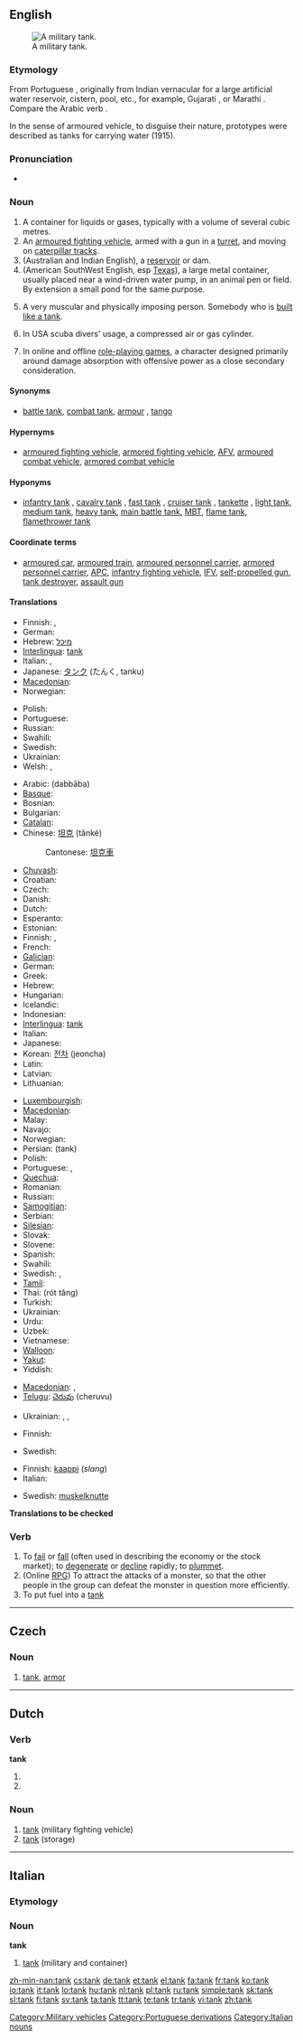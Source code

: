 ==English==
{{wikipedia}}
[[Image:US_Army_M1A1_Abrams_main_battle_tank.jpg|thumb|right|A military tank.]]

===Etymology===
From Portuguese {{term|tanque||tank, liquid container}}, originally from Indian vernacular for a large artificial water reservoir, cistern, pool, etc., for example, Gujarati {{rfscript|Gujarati}} {{term|sc=Gujr||tr=taku}}, or Marathi {{rfscript|Devanagari}} {{term|sc=Deva||tr=take}}. Compare the Arabic verb {{term|استنقع|sc=Arab|tr=istanqáʕa||to become stagnant, to stagnate}}.

In the sense of armoured vehicle, to disguise their nature, prototypes were described as tanks for carrying water (1915).

===Pronunciation===
* {{rhymes|æŋk}}

===Noun===
{{en-noun}}

# A container for liquids or gases, typically with a volume of several cubic metres.
# An [[armoured fighting vehicle]], armed with a gun in a [[turret]], and moving on [[caterpillar track]]s.
# (Australian and Indian English), a [[reservoir]] or dam.
# (American SouthWest English, esp [[Texas]]), a large metal container, usually placed near a wind-driven water pump, in an animal pen or field.  By extension a small pond for the same purpose.
# {{slang}} A very muscular and physically imposing person. Somebody who is [[built like a tank]].
# In USA scuba divers' usage, a compressed air or gas cylinder.
# {{gaming|video games|online games}} In online and offline [[role-playing game]]s, a character designed primarily around damage absorption with offensive power as a close secondary consideration.

====Synonyms====
* {{sense|military fighting vehicle}} [[battle tank]], [[combat tank]], [[armour]] {{qualifier|mass noun}}, [[tango]] {{qualifier|military|slang|Canada}}

====Hypernyms====
* {{sense|military fighting vehicle}} [[armoured fighting vehicle]], [[armored fighting vehicle]], [[AFV]], [[armoured combat vehicle]], [[armored combat vehicle]]

====Hyponyms====
* {{sense|military fighting vehicle}} [[infantry tank]] {{qualifier|historical}}, [[cavalry tank]] {{qualifier|historical}}, [[fast tank]] {{qualifier|historical}}, [[cruiser tank]] {{qualifier|historical}}, [[tankette]] {{qualifier|historical}}, [[light tank]], [[medium tank]], [[heavy tank]], [[main battle tank]], [[MBT]], [[flame tank]], [[flamethrower tank]]

====Coordinate terms====
* {{sense|military fighting vehicle}} [[armoured car]], [[armoured train]], [[armoured personnel carrier]], [[armored personnel carrier]], [[APC]], [[infantry fighting vehicle]], [[IFV]], [[self-propelled gun]], [[tank destroyer]], [[assault gun]]

====Translations====
{{trans-top|container}}
* Finnish: {{t+|fi|säiliö}}, {{t-|fi|tankki}}
* German: {{t-|de|Tank|m}}
* Hebrew: [[מיכל]] {{m}}
* [[Interlingua]]: [[tank]]
* Italian: {{t+|it|tanica}}, {{t+|it|serbatoio}}
* Japanese: [[タンク]] (たんく, tanku)
* [[Macedonian]]: {{t|mk|резервоар|m|tr=rezervoár|sc=Cyrl|xs=Macedonian}}
* Norwegian: {{t-|no|tank}}
{{trans-mid}}
* Polish: {{t+|pl|zbiornik|m}}
* Portuguese: {{t+|pt|tanque|m}}
* Russian: {{t+|ru|бак|m|tr=bak|sc=Cyrl}}
* Swahili: {{t+|sw|tangi|xs=Swahili}}
* Swedish: {{t+|sv|tank}}
* Ukrainian: {{t+|uk|бак|m|tr=bak|sc=Cyrl|xs=Ukrainian}}
* Welsh: {{t-|cy|tank|xs=Welsh}}, {{t-|cy|tanc|xs=Welsh}}
{{trans-bottom}}

{{trans-top|military fighting vehicle}}
* Arabic: {{Arab|[[دبابة]]}} (dabbāba) {{f}}
* [[Basque]]: {{t|eu|gerra-gurdi|xs=Basque}}
* Bosnian: {{t|bs|tenk|m}}
* Bulgarian: {{t-|bg|танк|m|sc=Cyrl}}
* [[Catalan]]: {{t+|ca|tanc|m}}
* Chinese: [[坦克]] (tǎnkè)
*: Cantonese: [[坦克車]]
* [[Chuvash]]: {{tø|cv|танк|sc=Cyrl|xs=Chuvash}}
* Croatian: {{t|hr|tenk|m}}
* Czech: {{t+|cs|tank|m}}
* Danish: {{t|da|kampvogn|c}}
* Dutch: {{t+|nl|tank|m}}
* Esperanto: {{t-|eo|tanko|xs=Esperanto}}
* Estonian: {{t+|et|tank}}
* Finnish: {{t+|fi|panssarivaunu}}, {{t-|fi|tankki}}
* French: {{t|fr|char de combat|m}}
* [[Galician]]: {{t|gl|carro de combate|m|xs=Galician}}
* German: {{t+|de|Panzer|m}}
* Greek: {{t|el|άρμα μάχης|sc=Grek}}
* Hebrew: {{t+|he|טנק|m|sc=Hebr}}
* Hungarian: {{t|hu|harckocsi}}
* Icelandic: {{t|is|skriðdreki}}
* Indonesian: {{t-|id|tank|xs=Indonesian}}
* [[Interlingua]]: [[tank]]
* Italian: {{t-|it|carro armato|m}}
* Japanese: {{t-|ja|戦車|tr=せんしゃ, sensha|sc=Jpan}}
* Korean: [[전차]] (jeoncha)
* Latin: {{t|la|autocurrus armatus|m}}
* Latvian: {{t-|lv|tanks|xs=Latvian}}
* Lithuanian: {{t|lt|tankas|xs=Lithuanian}}
{{trans-mid}}
* [[Luxembourgish]]: {{t-|lb|Tanks|xs=Luxembourgish}}
* [[Macedonian]]: {{t|mk|тенк|m|tr=tenk|sc=Cyrl|xs=Macedonian}}
* Malay: {{t|ms|kereta kebal|xs=Malay}}
* Navajo: {{tø|nv|chidí naa'na'í' bee'eldǫǫh bikáá da'naaznílígíí}}
* Norwegian: {{t|no|stridsvogn}}
* Persian: {{fa-Arab|[[تانک]]}} (tank)
* Polish: {{t+|pl|czołg|m}}
* Portuguese: {{t|pt|carro de combate|m}}, {{t+|pt|tanque|m}}
* [[Quechua]]: {{t-|qu|tanki|xs=Quechua}}
* Romanian: {{t-|ro|tanc}}
* Russian: {{t+|ru|танк|m|tr=tank|sc=Cyrl}}
* [[Samogitian]]: {{tø|bat-smg|tanks}}
* Serbian: {{t|sr|тенк|m|sc=Cyrl}}
* [[Silesian]]: {{tø|szl|čoug}}
* Slovak: {{t+|sk|tank|m}}
* Slovene: {{t+|sl|tank|m}}
* Spanish: {{t+|es|tanque|m}}
* Swahili: {{t+|sw|tangi|xs=Swahili}}
* Swedish: {{t+|sv|stridsvagn|c}}, {{t-|sv|pansarvagn|c}}
* [[Tamil]]: {{t|ta|கவச தாங்கி|xs=Tamil}}
* Thai: {{Thai|[[รถถัง]]}} (rót tăng)
* Turkish: {{t+|tr|tank}}
* Ukrainian: {{t-|uk|танк|m|tr=tank|sc=Cyrl|xs=Ukrainian}}
* Urdu: {{ur-Arab|[[ٹینک]]}}
* Uzbek: {{t-|uz|tank|xs=Uzbek}}
* Vietnamese: {{t|vi|xe tăng|xs=Vietnamese}}
* [[Walloon]]: {{t-|wa|tank|m|xs=Walloon}}
* [[Yakut]]: {{tø|sah|тааҥка}}
* Yiddish: {{t-|yi|טאנק|m|tr=tank|sc=Hebr|xs=Yiddish}}
{{trans-bottom}}

{{trans-top|reservoir}}
* [[Macedonian]]: {{t|mk|резервоар|m|tr=rezervoár|sc=Cyrl|xs=Macedonian}},  {{t-|mk|цистерна|f|tr=cistérna|sc=Cyrl|xs=Macedonian}}
* [[Telugu]]: [[చెరువు]] (cheruvu)
{{trans-mid}}
* Ukrainian: {{t|uk|водоймище|n|tr=vodójmyšče|sc=Cyrl|xs=Ukrainian}}, {{t|uk|водосховище|n|tr=vodosxóvyšče|sc=Cyrl|xs=Ukrainian}}, {{t|uk|резервуар|m|tr=rezervuár|sc=Cyrl|xs=Ukrainian}}
{{trans-bottom}}

{{trans-top|role playing character}}
* Finnish: {{t-|fi|tankki}}
{{trans-mid}}
* Swedish: {{t+|sv|tank}}
{{trans-bottom}}

{{trans-top|muscular and physically intense person}}
* Finnish: [[kaappi]] (''slang'')
* Italian: {{t+|it|energumeno}}
{{trans-mid}}
* Swedish: [[muskelknutte]]
{{trans-bottom}}

'''Translations to be checked'''

===Verb===
{{en-verb}}

# To [[fail]] or [[fall]] (often used in describing the economy or the stock market); to [[degenerate]] or [[decline]] rapidly; to [[plummet]].
# (Online [[RPG]]) To attract the attacks of a monster, so that the other people in the group can defeat the monster in question more efficiently.
# To put fuel into a [[tank]]

[[Category:Military vehicles]]
[[Category:Portuguese derivations]]

----

==Czech==

===Noun===
{{infl|cs|noun|g=m}}

# [[#English|tank]], [[armor]]

----

==Dutch==

===Verb===
'''tank'''

# {{nl-verb-form|p=first|n=singular|t=present tense|tanken}}
# {{nl-verb-form|m=imperative|tanken}}

===Noun===
{{infl|nl|noun|g=m|plural|tanks}}

# [[#English|tank]] (military fighting vehicle)
# [[#English|tank]] (storage)

----

==Italian==

===Etymology===
{{etyl|en|it}}

===Noun===
'''tank''' {{m|inv}}

# [[#English|tank]] (military and container)

[[Category:Italian nouns]]

[[zh-min-nan:tank]]
[[cs:tank]]
[[de:tank]]
[[et:tank]]
[[el:tank]]
[[fa:tank]]
[[fr:tank]]
[[ko:tank]]
[[io:tank]]
[[it:tank]]
[[lo:tank]]
[[hu:tank]]
[[nl:tank]]
[[pl:tank]]
[[ru:tank]]
[[simple:tank]]
[[sk:tank]]
[[sl:tank]]
[[fi:tank]]
[[sv:tank]]
[[ta:tank]]
[[tt:tank]]
[[te:tank]]
[[tr:tank]]
[[vi:tank]]
[[zh:tank]]